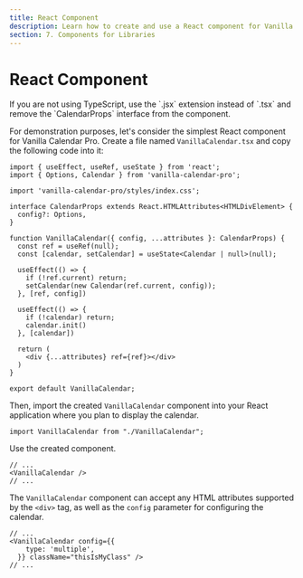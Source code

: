 ```yaml
---
title: React Component
description: Learn how to create and use a React component for Vanilla Calendar Pro. A detailed guide to creating the component and integrating it into a React application.
section: 7. Components for Libraries
---
```


# React Component

<Info>
  If you are not using TypeScript, use the `.jsx` extension instead of `.tsx` and remove the `CalendarProps` interface from the component.
</Info>

For demonstration purposes, let's consider the simplest React component for Vanilla Calendar Pro. Create a file named `VanillaCalendar.tsx` and copy the following code into it:

```tsx
import { useEffect, useRef, useState } from 'react';
import { Options, Calendar } from 'vanilla-calendar-pro';

import 'vanilla-calendar-pro/styles/index.css';

interface CalendarProps extends React.HTMLAttributes<HTMLDivElement> {
  config?: Options,
}

function VanillaCalendar({ config, ...attributes }: CalendarProps) {
  const ref = useRef(null);
  const [calendar, setCalendar] = useState<Calendar | null>(null);

  useEffect(() => {
    if (!ref.current) return;
    setCalendar(new Calendar(ref.current, config));
  }, [ref, config])

  useEffect(() => {
    if (!calendar) return;
    calendar.init()
  }, [calendar])

  return (
    <div {...attributes} ref={ref}></div>
  )
}

export default VanillaCalendar;
```

Then, import the created `VanillaCalendar` component into your React application where you plan to display the calendar.

```tsx
import VanillaCalendar from "./VanillaCalendar";
```

Use the created component.

```tsx
// ...
<VanillaCalendar />
// ...
```

The `VanillaCalendar` component can accept any HTML attributes supported by the `<div>` tag, as well as the `config` parameter for configuring the calendar.

```tsx
// ...
<VanillaCalendar config={{
    type: 'multiple',
  }} className="thisIsMyClass" />
// ...
```
